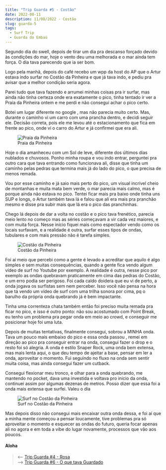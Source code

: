 ```yaml
---
title: "Trip Guarda #5 - Costão"
date: 2022-08-11
description: 11/08/2022 - Costão
slug: guarda-5
tags:
  - Surf Trip
  - Guarda do Embaú
---
```


Segundo dia do swell, depois de tirar um dia pra descanso forçado devido às condições do mar, hoje o vento deu uma melhorada e o mar ainda tem força. O dia tava parecendo que ia ser bom.

Logo pela manhã, depois do café recebo um wpp da host do AP que o Artur estava indo surfar no Costão da Pinheira e que já tava indo, e pediu pra avisar que a melhor condição seria agora.

Parei tudo que tava fazendo e arrumei minhas coisas pra ir surfar, mas ainda não tinha certeza onde era exatamente o pico, tinha tentado ir ver a Praia da Pinheira ontem e me perdi e não consegui achar o pico certo.

Botei um lugar diferente no google , mas não parecia muito certo. Mas, durante o caminho vi um carro com uma prancha dentro, e decidi seguir ele. Decisão correta, pois ele me levou até o estacionamento que fica em frente ao pico, onde vi o carro do Artur e já confirmei que era ali.

<figure>
    <img src="./pinheira.jpg"
         alt="Praia da Pinheira">
    <figcaption>Praia da Pinheira</figcaption>
</figure>

Hoje o dia amanheceu com um Sol de leve, diferente dos últimos dias nublados e chuvosos. Ponho minha roupa e vou indo entrar, perguntei pra outro cara que tava entrando como funcionava ali, disse que tinha um caminho pelas pedras que termina mais já do lado do pico, o que precisa de menos remada.

Vou por esse caminho e já saio mais perto do pico, um visual incrível cheio de montanhas e muita mata bem verde, o mar parecia mais calmo, mas é porque ainda não estava no pico. Tentei ficar mais pra baixo onde tinha uns SUP e longs, o Artur também tava lá e falou que ali era mais pra pranchão mesmo e disse pra subir mais que lá era o pico das pranchinhas.

Chego lá depois de dar a volta no costão e o pico tava frenético, parecia meio lento no começo mas as séries começavam a vir cada vez maiores, e com muita força. Nesse início fiquei mais como espectador vendo como os locais surfavam, e a realidade é outra, surfar esses tipos de ondas, tubulares e com mais pressão não é tarefa simples.

<figure>
    <img src="./costao.jpg"
         alt="Costão da Pinheira">
    <figcaption>Costão da Pinheira</figcaption>
</figure>

Foi aí meio que percebi como a gente é levado a acreditar que aquilo é algo simples e sem muitas consequências, quando a gente fica vendo algum vídeo de surf no Youtube por exemplo. A realidade é outra, nesse pico por exemplo as ondas quebravam praticamente em cima das pedras do Costão, e um erro podia ser perigoso. Foi cada caldo doidera que eu vi de perto, a onda jogava os surfistas sem nem perceber. Isso você não pensa na hora que tá vendo um vídeo de surf com uma trilha sonora por cima, pq o barulho da própria onda quebrando já é bem impactante.

Tinha uma correnteza chata também então foi preciso muita remada pra ficar no pico, e isso é outro ponto: não sou acostumado com Point Break, eu tenho um problema pra pegar onda em meio ao crowd, e conseguir me posicionar hoje foi uma luta.

Depois de muitas tentativas, finalmente consegui, sobrou a MINHA onda. Tava um pouco mais embaixo do pico e essa onda passou , remei em direção ao pico pra conseguir entrar na onda, consegui fazer o drop e o resto foi só alegria. A onda é estilo Snaper Rock, uma onda bem extensa, mas mais lenta aqui, o que deu tempo de ajeitar a base, pensar em ler a onda, aproveitar o momento. Fui seguindo no fluxo na onda sem sentir muita coisa, mas ainda consegui fazer um cutback.

Consegui flexionar meu tronco, e olhar para a onda quebrando, me mantendo no pocket, dava uma investida e voltava pro inicio da onda, continuei assim por algumas dezenas de metros. Posso dizer que essa foi a onda mais extensa que surfei. Valeu o dia

<figure>
    <img src="./aquatica.jpg"
         alt="Surf no Costão da Pinheira">
    <figcaption>Surf no Costão da Pinheira</figcaption>
</figure>

Mas depois disso não consegui mais encaixar outra onda dessa, e foi aí que a minha mente começou a pensar loucamente, tive problemas pra só aproveitar o momento e esquecer as ondas do futuro, queria focar apenas ali no agora e em toda a vibe do lugar novamente, processos que vão aos poucos.
#### Aloha

> ⟵ <a href="https://meusurf.blog/guarda-4">Trip Guarda #4 - Rosa</a>  
> ⟶ <a href="https://meusurf.blog/guarda-6">Trip Guarda #6 - O que tava Guardado</a>